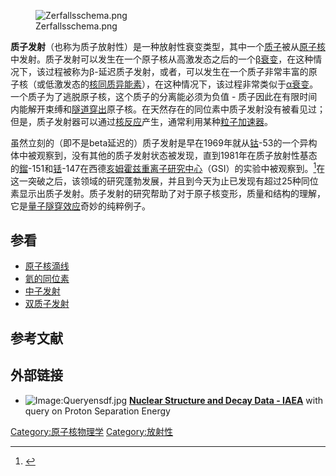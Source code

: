 [[Image:Zerfallsschema.png|thumb]]

'''质子发射'''（也称为质子放射性）是一种放射性衰变类型，其中一个[[质子|质子]]被从[[原子核|原子核]]中发射。质子发射可以发生在一个原子核从高激发态之后的一个[[β衰变|β衰变]]，在这种情况下，该过程被称为β-延迟质子发射，或者，可以发生在一个质子非常丰富的原子核（或低激发态的[[核同质异能素|核同质异能素]]），在这种情况下，该过程非常类似于[[α衰变|α衰变]]。一个质子为了逃脱原子核，这个质子的分离能必须为负值 - 质子因此在有限时间内能解开束缚和[[量子隧穿效应|隧道穿出]]原子核。在天然存在的同位素中质子发射没有被看见过；但是，质子发射器可以通过[[核反应|核反应]]产生，通常利用某种[[粒子加速器|粒子加速器]]。

虽然立刻的（即不是beta延迟的）质子发射是早在1969年就从[[钴|钴]]-53的一个异构体中被观察到，没有其他的质子发射状态被发现，直到1981年在质子放射性基态的[[鎦|鎦]]-151和[[铥|铥]]-147在西德[[亥姆霍兹重离子研究中心|亥姆霍兹重离子研究中心]]（GSI）的实验中被观察到。<ref>{{cite book | author = S. Hofmann | title= Proton radioactivity, Ch. 3 of Nuclear Decay Modes, Ed. [[Dorin_N._Poenaru|Dorin N. Poenaru]]| publisher = Institute of Physics Publishing, Bristol | year = 1996 | pages = 143–203 | ISBN = 0-7503-0338-7}}</ref>在这一突破之后，该领域的研究蓬勃发展，并且到今天为止已发现有超过25种同位素显示出质子发射。质子发射的研究帮助了对于原子核变形，质量和结构的理解，它是[[量子隧穿效应|量子隧穿效应]]奇妙的纯粹例子。

== 参看 ==
* [[原子核滴线|原子核滴线]]
* [[氦的同位素|氦的同位素]]
* [[中子发射|中子发射]]
* [[双质子发射|双质子发射]]

== 参考文献 ==
{{reflist}}

== 外部链接 ==
* [[Image:Queryensdf.jpg|Image:Queryensdf.jpg]] '''[http://www-nds.iaea.org/queryensdf Nuclear Structure and Decay Data - IAEA ]{{Dead link}}''' with query on Proton Separation Energy

{{原子核物理学}}

{{DEFAULTSORT:Proton Emission}}
<!--Categories-->
[[Category:原子核物理学|Category:原子核物理学]]
[[Category:放射性|Category:放射性]]